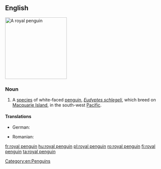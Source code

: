 ==English==
{{wikipedia}}
[[Image:RoyalPenguins2.JPG|200px|thumb|right|A royal penguin]]
{{wikispecies|Eudyptes schlegeli}}

===Noun===
{{en-noun}}

# A [[species]] of white-faced [[penguin]], ''[[Eudyptes schlegeli]]'', which breed on [[Macquarie Island]], in the south-west [[Pacific]].

====Translations====
{{trans-top|''Eudyptes schlegeli''}}
* German: {{t+|de|Haubenpinguin|m}}
{{trans-mid}}
* Romanian: {{t|ro|pinguinul regal|m}}
{{trans-bottom}}

[[Category:en:Penguins]]

[[fr:royal penguin]]
[[hu:royal penguin]]
[[pl:royal penguin]]
[[ro:royal penguin]]
[[fi:royal penguin]]
[[ta:royal penguin]]